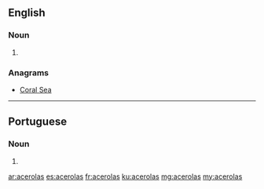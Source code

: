 ==English==

===Noun===
{{head|en|noun plural form}}

# {{plural of|acerola|lang=en}}

===Anagrams===
* [[Coral Sea#English|Coral Sea]]

----

==Portuguese==

===Noun===
{{head|pt|noun plural form}}

# {{plural of|acerola|lang=pt}}

[[ar:acerolas]]
[[es:acerolas]]
[[fr:acerolas]]
[[ku:acerolas]]
[[mg:acerolas]]
[[my:acerolas]]